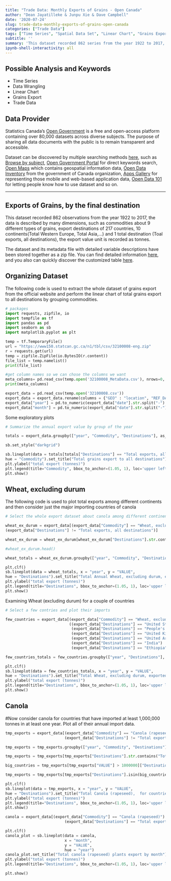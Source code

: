 ---
title: "Trade Data: Monthly Exports of Grains - Open Canada"
author: "Dean Jayatilleke & Junpu Xie & Dave Campbell"
date: '2020-07-24'
slug: trade-data-monthly-exports-of-grains-open-canada
categories: ["Trade Data"]
tags: ["Time Series", "Spatial Data Set", "Linear Chart", "Grains Export", "Trade Data", "Data Wrangling"]
subtitle: ''
summary: 'This dataset recorded 862 series from the year 1922 to 2017, the data is described by many dimensions, such as commodities about 9 different types of grains, export destinations which consist of 217 countries, 10 continents(Total Western Europe, Total Asia,…) and 1 total destination(Toal exports, all destinations), the export value unit is recorded as tonnes.'
ipynb-shell-interactivity: all
---

## Possible Analysis and Keywords

- Time Series
- Data Wrangling
- Linear Chart
- Grains Export
- Trade Data

## Data Provider

Statistics Canada's [Open Government](https://open.canada.ca/en) is a free and open-access platform  containing over 80,000 datasets across diverse subjects. The purpose of sharing all data documents with the public is to remain transparent and accessible. 

Dataset can be discovered by multiple searching methods [here](https://open.canada.ca/en/open-data), such as [Browse by subject](https://open.canada.ca/en/open-data), [Open Government Portal](https://search.open.canada.ca/en/od/?sort=last_modified_tdt%20desc&page=1&search_text=&od-search-portal=Open%20Data&_ga=2.198521263.1872662645.1597195650-535176367.1594143568) for direct keywords search, [Open Maps](https://open.canada.ca/en/open-map) which contains geospatial information data, [Open Data Inventory](https://open.canada.ca/en/search/inventory) from the government of Canada organization, [Apps Gallery](https://open.canada.ca/en/apps) for representing those mobile and web-based application data, [Open Data 101](https://open.canada.ca/en/open-data-principles) for letting people know how to use dataset and so on.

***

## Exports of Grains, by the final destination

This dataset recorded 862 observations from the year 1922 to 2017, the data is described by many dimensions, such as commodities about 9 different types of grains, export destinations of 217 countries, 10 continents(Total Western Europe, Total Asia,…) and 1 total destination (Toal exports, all destinations), the export value unit is recorded as tonnes.

The dataset and its metadata file with detailed variable descriptions have been stored together as a zip file. You can find detailed information [here](https://open.canada.ca/data/en/dataset/33a5e534-b62a-45b7-b36c-ddc16d53f6a0), and you also can quickly discover the customized table [here](https://www150.statcan.gc.ca/t1/tbl1/en/tv.action?pid=3210000801).

## Organizing Dataset

The following code is used to extract the whole dataset of grains export from the official website and perform the linear chart of total grains export to all destinations by grouping commodities.

```{python dataset download}

# packages
import requests, zipfile, io
import tempfile as tf
import pandas as pd
import seaborn as sb
import matplotlib.pyplot as plt

temp = tf.TemporaryFile()
url = "https://www150.statcan.gc.ca/n1/tbl/csv/32100008-eng.zip"
r = requests.get(url)
temp = zipfile.ZipFile(io.BytesIO(r.content))
file_list = temp.namelist()
print(file_list)

#get column names so we can chose the columns we want
meta_columns= pd.read_csv(temp.open('32100008_MetaData.csv'), nrows=0, skiprows = 8).columns.tolist()
print(meta_columns)

```

```{python dataset, warning = False}
export_data = pd.read_csv(temp.open('32100008.csv'))
export_data = export_data.rename(columns = {"GEO" : "location", "REF_DATE" : "date"})
export_data["year"] = pd.to_numeric(export_data["date"].str.split("-").str[0])
export_data["month"] = pd.to_numeric(export_data["date"].str.split("-").str[1])


```

Some exploratory plots 

```{python}
# Summarize the annual export value by group of the year

totals = export_data.groupby(["year", "Commodity", "Destinations"], as_index=False)['VALUE'].sum()

sb.set_style("darkgrid")

sb.lineplot(data = totals[totals["Destinations"] == "Total exports, all destinations"], x = "year", y = "VALUE",
hue = "Commodity").set_title("Total grains export to all destinations")
plt.ylabel("total export (tonnes)")
plt.legend(title="Commodity", bbox_to_anchor=(1.05, 1), loc='upper left', borderaxespad=0)
plt.show()
```

## Wheat, excluding durum

The following code is used to plot total exports among different continents and then consider just the major importing countries of canola

```{python graph, warning = FALSE}

# Select the whole export dataset about canola among different continents

wheat_ex_durum = export_data[(export_data["Commodity"] == "Wheat, excluding durum") &
(export_data["Destinations"] != "Total exports, all destinations")]

wheat_ex_durum = wheat_ex_durum[wheat_ex_durum["Destinations"].str.contains("Total")]

#wheat_ex_durum.head()

wheat_totals = wheat_ex_durum.groupby(["year", "Commodity", "Destinations"], as_index=False)['VALUE'].sum()

plt.clf()
sb.lineplot(data = wheat_totals, x = "year", y = "VALUE",
hue = "Destinations").set_title("Total Annual Wheat, excluding durum, export among different continents")
plt.ylabel("total export (tonnes)")
plt.legend(title="Destinations", bbox_to_anchor=(1.05, 1), loc='upper left', borderaxespad=0)
plt.show()

```

Examining Wheat (excluding durum) for a couple of countries
```{python}

# Select a few contries and plot their imports

few_countries = export_data[(export_data["Commodity"] == "Wheat, excluding durum") &
                            ((export_data["Destinations"] == "United States") |
                             (export_data["Destinations"] == "People's Republic of China") |
                             (export_data["Destinations"] == "United Kingdom") |
                             (export_data["Destinations"] == "United Arab Emirates") |
                             (export_data["Destinations"] == "India") |
                             (export_data["Destinations"] == "Ethiopia"))]

few_countries_totals = few_countries.groupby(["year", "Destinations"], as_index=False)['VALUE'].sum()

plt.clf()
sb.lineplot(data = few_countries_totals, x = "year", y = "VALUE",
hue = "Destinations").set_title("Total Wheat, excluding durum, exported by year")
plt.ylabel("total export (tonnes)")
plt.legend(title="Destinations", bbox_to_anchor=(1.05, 1), loc='upper left', borderaxespad=0)
plt.show()
```

## Canola



#Now consider canola for countries that have imported at least 1,000,000 tonnes in at least one year.  Plot all of their annual import data.

```{python}

tmp_exports = export_data[(export_data["Commodity"] == "Canola (rapeseed)") &
                          (export_data["Destinations"] != "Total exports, all destinations")]

tmp_exports = tmp_exports.groupby(["year", "Commodity", "Destinations"], as_index=False)['VALUE'].sum()

tmp_exports = tmp_exports[tmp_exports["Destinations"].str.contains("Total") == False]

big_countries = tmp_exports[tmp_exports["VALUE"] > 1000000]["Destinations"].unique()

tmp_exports = tmp_exports[tmp_exports["Destinations"].isin(big_countries)]

plt.clf()
sb.lineplot(data = tmp_exports, x = "year", y = "VALUE",
hue = "Destinations").set_title("Total Canola (rapeseed),  for countries that have surpassed 1,000,000 tonnes imported in at least one year")
plt.ylabel("total export (tonnes)")
plt.legend(title="Destinations", bbox_to_anchor=(1.05, 1), loc='upper left', borderaxespad=0)
plt.show()

```

``` {python canola by month}

canola = export_data[(export_data["Commodity"] == "Canola (rapeseed)") &
                          (export_data["Destinations"] == "Total exports, all destinations")]

plt.clf()
canola_plot = sb.lineplot(data = canola,
                          x = "month",
                          y = "VALUE",
                          hue = "year")
canola_plot.set_title("Total canola (rapeseed) plants export by month")
plt.ylabel("total export (tonnes)")
plt.legend(title="Destinations", bbox_to_anchor=(1.05, 1), loc='upper left', borderaxespad=0)

plt.show()

```
